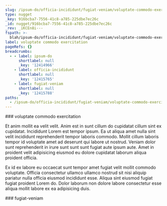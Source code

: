 ```yaml
---
slug: /ipsum-do/officia-incididunt/fugiat-veniam/voluptate-commodo-exercitation
type: nugget
_key: 916bcba7-7556-41c8-a785-225dbe7ec26c
_id: nugget/916bcba7-7556-41c8-a785-225dbe7ec26c
_rev: _iKCEn8i---
fspath: >-
  blah/ipsum-do/officia-incididunt/fugiat-veniam/voluptate-commodo-exercitation.md
label: voluptate commodo exercitation
pageRefs: {}
breadcrumbs:
  - - label: ipsum-do
      shortlabel: null
      _key: '12414966'
    - label: officia-incididunt
      shortlabel: null
      _key: '12415765'
    - label: fugiat-veniam
      shortlabel: null
      _key: '12415788'
paths:
  - /ipsum-do/officia-incididunt/fugiat-veniam/voluptate-commodo-exercitation
---
```


<NuggetArea>
<Nugget slug="/ipsum-do/officia-incididunt/fugiat-veniam/voluptate-commodo-exercitation" type="nugget" _key="916bcba7-7556-41c8-a785-225dbe7ec26c" _id="nugget/916bcba7-7556-41c8-a785-225dbe7ec26c" _rev="_iKCEn8i---" fspath="blah/ipsum-do/officia-incididunt/fugiat-veniam/voluptate-commodo-exercitation.md" label="voluptate commodo exercitation" paths="/ipsum-do/officia-incididunt/fugiat-veniam/voluptate-commodo-exercitation">
<NuggetBody>
### voluptate commodo exercitation

Et anim mollit ea velit velit. Anim est in sunt cillum do cupidatat cillum sint ex cupidatat. Incididunt Lorem est tempor ipsum. Ea ut aliqua amet nulla sint velit incididunt reprehenderit tempor laboris commodo. Mollit cillum laboris tempor id voluptate amet ad deserunt qui labore ut nostrud. Veniam dolor sunt reprehenderit in irure sunt sunt sunt fugiat aute ipsum aute. Amet in proident velit adipisicing eiusmod eu dolore cupidatat laborum aliqua proident officia.

Ex id ex labore eu occaecat sunt tempor amet fugiat velit mollit commodo voluptate. Officia consectetur ullamco ullamco nostrud sit nisi aliquip pariatur nulla officia eiusmod incididunt esse. Aliqua sint eiusmod fugiat fugiat proident Lorem do. Dolor laborum non dolore labore consectetur esse aliqua mollit labore ex ea adipisicing duis.

</NuggetBody>
<Breadcrumbs>
<Crumbs>
<Crumb _key="12414966" label="ipsum-do" /><Crumb _key="12415765" label="officia-incididunt" /><Crumb _key="12415788" label="fugiat-veniam" />
</Crumbs>
</Breadcrumbs>
</Nugget>

<NuggetsInbound>
</NuggetsInbound>
<NuggetsOutbound>
</NuggetsOutbound>
</NuggetArea>
<PassagesInbound>
<Passage direction="inbound" type="passage" _key="12415788" _id="passage/12415788" _rev="_iKCEn8e---" label="fugiat-veniam" passage="fugiat-veniam" fspath="blah/ipsum-do/officia-incididunt/fugiat-veniam" paths="/ipsum-do/officia-incididunt/fugiat-veniam" slug="/ipsum-do/officia-incididunt/fugiat-veniam">
<NuggetBody>
### fugiat-veniam

</NuggetBody>
<Breadcrumbs>
<Crumbs>
<Crumb _key="12414966" label="ipsum-do" /><Crumb _key="12415765" label="officia-incididunt" />
</Crumbs>
</Breadcrumbs>
</Passage>

</PassagesInbound>
<PassagesOutbound>
</PassagesOutbound>